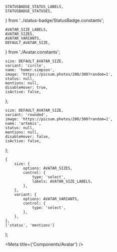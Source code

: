     STATUSBADGE_STATUS_LABELS,
    STATUSBADGE_STATUSES,
} from '../status-badge/StatusBadge.constants';

    AVATAR_SIZE_LABELS,
    AVATAR_SIZES,
    AVATAR_VARIANTS,
    DEFAULT_AVATAR_SIZE,
} from './Avatar.constants';

    size: DEFAULT_AVATAR_SIZE,
    variant: 'circle',
    name: 'homer.simpson',
    image: 'https://picsum.photos/200/300?random=1',
    status: null,
    mentions: null,
    disableHover: true,
    isActive: false,
};

    size: DEFAULT_AVATAR_SIZE,
    variant: 'rounded',
    image: 'https://picsum.photos/200/300?random=1',
    name: 'artemis',
    status: null,
    mentions: null,
    disableHover: false,
    isActive: false,
};

    {
        size: {
            options: AVATAR_SIZES,
            control: {
                type: 'select',
                labels: AVATAR_SIZE_LABELS,
            },
        },
        variant: {
            options: AVATAR_VARIANTS,
            control: {
                type: 'select',
            },
        },
    },
    ['status', 'mentions']
);

<Meta title={'Components/Avatar'} />

<ArgsTable of={Avatar} exclude={[...DEFAULT_ARGUMENTSTABLE_EXCLUSION]} />

<Canvas hidden>
    <Story name="user avatar" args={userAvatarArgs} argTypes={avatarArgtypes}>
        {(args) => <Avatar {...args} />}
    </Story>
    <Story
        name="user avatar with status"
        args={{ ...userAvatarArgs, status: 'online' }}
        argTypes={{
            ...avatarArgtypes,
            status: {
                options: [null, ...STATUSBADGE_STATUSES],
                control: {
                    type: 'select',
                    labels: {
                        null: 'none',
                        ...STATUSBADGE_STATUS_LABELS,
                    },
                },
            },
        }}
    >
        {(args) => <Avatar {...args} />}
    </Story>
    <Story name="team avatar" args={teamAvatarArgs} argTypes={avatarArgtypes}>
        {(args) => <Avatar {...args} />}
    </Story>
    <Story
        name="team avatar with mentions"
        args={{ ...teamAvatarArgs, mentions: 23 }}
        argTypes={{
            ...avatarArgtypes,
            mentions: {
                control: {
                    type: 'range',
                    min: 0,
                    max: 100,
                    step: 1,
                },
            },
        }}
    >
        {(args) => <Avatar {...args} />}
    </Story>
</Canvas>
